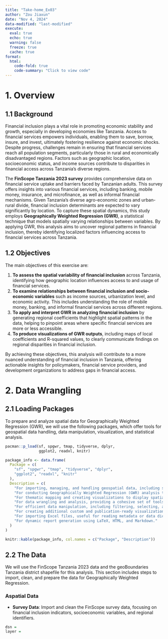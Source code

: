 ```yaml
---
title: "Take-home_Ex03"
author: "Zou Jiaxun"
date: "Nov 4, 2024"
data-modified: "last-modified"
execute: 
  eval: true
  echo: true
  warning: false
  freeze: true
  cache: true
format:
  html:
    code-fold: true
    code-summary: "Click to view code"
---
```

# 1. Overview

## 1.1 Background

Financial inclusion plays a vital role in promoting economic stability and growth, especially in developing economies like Tanzania. Access to financial services empowers individuals, enabling them to save, borrow, insure, and invest, ultimately fostering resilience against economic shocks. Despite progress, challenges remain in ensuring that financial services reach all population segments, particularly those in rural and economically disadvantaged regions. Factors such as geographic location, socioeconomic status, and income sources contribute to disparities in financial access across Tanzania’s diverse regions.

The **FinScope Tanzania 2023 survey** provides comprehensive data on financial service uptake and barriers faced by Tanzanian adults. This survey offers insights into various financial services, including banking, mobile money, insurance, and microfinance, as well as informal financial mechanisms. Given Tanzania’s diverse agro-economic zones and urban-rural divide, financial inclusion determinants are expected to vary significantly by location. To capture these spatial dynamics, this study employs **Geographically Weighted Regression (GWR)**, a statistical technique that models spatially varying relationships between variables. By applying GWR, this analysis aims to uncover regional patterns in financial inclusion, thereby identifying localized factors influencing access to financial services across Tanzania.

## 1.2 Objectives

The main objectives of this exercise are:

1. **To assess the spatial variability of financial inclusion** across Tanzania, identifying how geographic location influences access to and usage of financial services.
2. **To examine relationships between financial inclusion and socio-economic variables** such as income sources, urbanization level, and economic activity. This includes understanding the role of mobile money, banking, and informal financial services across different regions.
3. **To apply and interpret GWR in analyzing financial inclusion** by generating regional coefficients that highlight spatial patterns in the data, helping to pinpoint areas where specific financial services are more or less accessible.
4. **To produce visualizations of GWR outputs**, including maps of local coefficients and R-squared values, to clearly communicate findings on regional disparities in financial inclusion.

By achieving these objectives, this analysis will contribute to a more nuanced understanding of financial inclusion in Tanzania, offering actionable insights for policymakers, financial service providers, and development organizations to address gaps in financial access.

# 2. Data Wrangling

## 2.1 Loading Packages

To prepare and analyze spatial data for Geographically Weighted Regression (GWR), we will use the following packages, which offer tools for geospatial data handling, data manipulation, visualization, and statistical analysis.

```r
pacman::p_load(sf, spgwr, tmap, tidyverse, dplyr, 
               ggplot2, readxl, knitr)

package_info <- data.frame(
  Package = c(
    "sf", "spgwr", "tmap", "tidyverse", "dplyr", 
    "ggplot2", "readxl", "knitr"
  ),
  Description = c(
    "For importing, managing, and handling geospatial data, including shapefiles and CRS transformations.",
    "For conducting Geographically Weighted Regression (GWR) analysis to examine spatially varying relationships.",
    "For thematic mapping and creating visualizations to display spatial data and GWR results.",
    "For data wrangling and analysis, providing a cohesive set of tools for data science tasks, including ggplot2 and tidyr.",
    "For efficient data manipulation, including filtering, selecting, and summarizing data.",
    "For creating additional custom and publication-ready visualizations.",
    "For importing Excel files, useful for reading metadata or data dictionaries.",
    "For dynamic report generation using LaTeX, HTML, and Markdown."
  )
)

knitr::kable(package_info, col.names = c("Package", "Description"))
```

## 2.2 The Data

We will use the FinScope Tanzania 2023 data and the geoBoundaries Tanzania district shapefile for this analysis. This section includes steps to import, clean, and prepare the data for Geographically Weighted Regression.

### Aspatial Data

- **Survey Data**: Import and clean the FinScope survey data, focusing on financial inclusion indicators, socioeconomic variables, and regional identifiers.

```r
dsn = 
layer = 
```